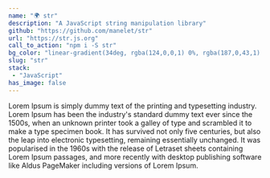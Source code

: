 ```yaml
---
name: "🌍 str"
description: "A JavaScript string manipulation library"
github: "https://github.com/manelet/str"
url: "https://str.js.org"
call_to_action: "npm i -S str"
bg_color: "linear-gradient(34deg, rgba(124,0,0,1) 0%, rgba(187,0,43,1) 35%, rgba(255,100,0,1) 100%)"
slug: "str"
stack:
 - "JavaScript"
has_image: false
---
```

Lorem Ipsum is simply dummy text of the printing and typesetting industry. Lorem Ipsum has been the industry's standard dummy text ever since the 1500s, when an unknown printer took a galley of type and scrambled it to make a type specimen book. It has survived not only five centuries, but also the leap into electronic typesetting, remaining essentially unchanged. It was popularised in the 1960s with the release of Letraset sheets containing Lorem Ipsum passages, and more recently with desktop publishing software like Aldus PageMaker including versions of Lorem Ipsum.